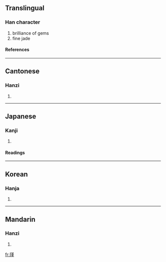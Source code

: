 ==Translingual==
===Han character===
{{Han char|rn=96|rad=玉|as=11|sn=15|four=1411<sub>4</sub>|canj=一土廿中一 (MGTLM)}}
# brilliance of gems
# fine jade
====References====
{{Han ref|kx=0740.180|dkj=21187|dj=1150.100|hdz=21133.090|uh=747E|ud=29822|bh=BD40|bd=48448}}

----
==Cantonese==
===Hanzi===
{{yue-hanzi|jyut=|y=gan2, gan6}}
# {{defn|Cantonese}}

----
==Japanese==
===Kanji===
{{ja-kanji|grade=|rs=玉11}}
# {{defn|Japanese}} 
====Readings====
{{ja-readings|on=[[きん]] (kin)|kun=|nanori=}}

----
==Korean==
===Hanja===
{{ko-hanja|hangeul=근|eumhun=|rv=geun|mr=kŭn|y=kun}}
# {{defn|Korean}}

----
==Mandarin==
===Hanzi===
{{cmn-hanzi|pin=[[jǐn]] (jin3)|wg=chin<sup>3</sup>}}
# {{defn|Mandarin}}

[[fr:瑾]]